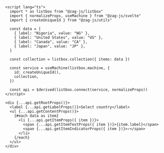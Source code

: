 ```svelte
<script lang="ts">
  import * as listbox from "@zag-js/listbox"
  import { normalizeProps, useMachine } from "@zag-js/svelte"
  import { createUniqueId } from "@zag-js/utils"

  const data = [
    { label: "Nigeria", value: "NG" },
    { label: "United States", value: "US" },
    { label: "Canada", value: "CA" },
    { label: "Japan", value: "JP" },
  ]

  const collection = listbox.collection({ items: data })

  const service = useMachine(listbox.machine, {
    id: createUniqueId(),
    collection,
  })

  const api = $derived(listbox.connect(service, normalizeProps))
</script>

<div {...api.getRootProps()}>
  <label {...api.getLabelProps()}>Select country</label>
  <ul {...api.getContentProps()}>
    {#each data as item}
      <li {...api.getItemProps({ item })}>
        <span {...api.getItemTextProps({ item })}>{item.label}</span>
        <span {...api.getItemIndicatorProps({ item })}>✓</span>
      </li>
    {/each}
  </ul>
</div>
```
